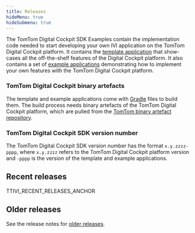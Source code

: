 ```yaml
---
title: Releases
hideMenu: true
hideSubmenu: true
---
```


The TomTom Digital Cockpit SDK Examples contain the implementation code needed to start developing 
your own IVI application on the TomTom Digital Cockpit platform. It contains the 
[template application](/tomtom-digital-cockpit/documentation/platform-overview/example-apps)
that show-cases all the off-the-shelf features of the Digital Cockpit platform. It also contains a set of
[example applications](/tomtom-digital-cockpit/documentation/platform-overview/example-apps#example-apps)
demonstrating how to implement your own features with the TomTom Digital Cockpit platform.

### TomTom Digital Cockpit binary artefacts

The template and example applications come with 
[Gradle](https://docs.gradle.org/current/userguide/userguide.html) files to build them. The build process 
needs binary artefacts of the TomTom Digital Cockpit platform, which are pulled from the 
[TomTom binary artefact repository](/tomtom-digital-cockpit/documentation/getting-started/accessing-the-artifact-repository).

### TomTom Digital Cockpit SDK version number

The TomTom Digital Cockpit SDK version number has the format `x.y.zzzz-pppp`, where `x.y.zzzz` refers to the
TomTom Digital Cockpit platform version and `-pppp` is the version of the template and example applications.

## Recent releases

TTIVI_RECENT_RELEASES_ANCHOR

## Older releases

See the release notes for [older releases](/tomtom-digital-cockpit/releases/older-releases).
